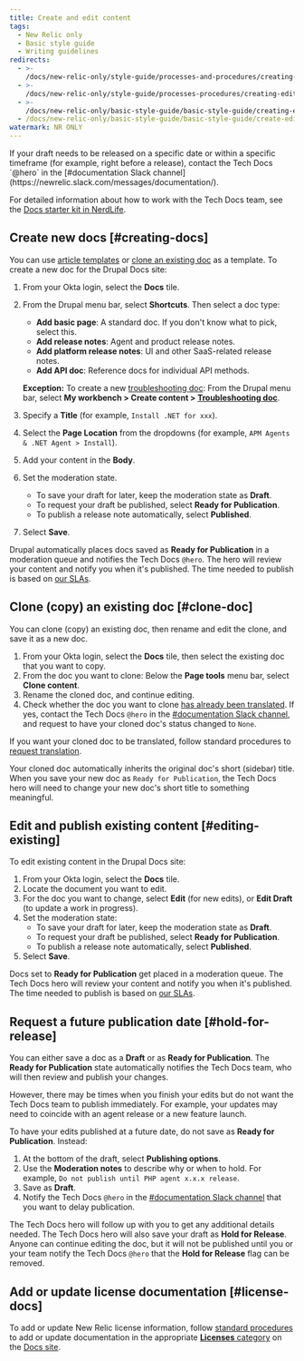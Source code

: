 ```yaml
---
title: Create and edit content
tags:
  - New Relic only
  - Basic style guide
  - Writing guidelines
redirects:
  - >-
    /docs/new-relic-only/style-guide/processes-and-procedures/creating-and-editing-content
  - >-
    /docs/new-relic-only/style-guide/processes-procedures/creating-editing-content
  - >-
    /docs/new-relic-only/basic-style-guide/basic-style-guide/creating-editing-content
  - /docs/new-relic-only/basic-style-guide/basic-style-guide/create-edit-content
watermark: NR ONLY
---
```


<Callout variant="important">
  If your draft needs to be released on a specific date or within a specific timeframe (for example, right before a release), contact the Tech Docs `@hero` in the [#documentation Slack channel](https://newrelic.slack.com/messages/documentation/).
</Callout>

For detailed information about how to work with the Tech Docs team, see the [Docs starter kit in NerdLife](https://nerdlife.datanerd.us/new-relic/our-departments/product/experience-design/docs-starter-kit).

## Create new docs [#creating-docs]

You can use [article templates](/docs/new-relic-only/tech-writer-style-guide/article-templates) or [clone an existing doc](#clone-doc) as a template. To create a new doc for the Drupal Docs site:

1. From your Okta login, select the **Docs** tile.
2. From the Drupal menu bar, select **Shortcuts**. Then select a doc type:

   * **Add basic page**: A standard doc. If you don't know what to pick, select this.
   * **Add release notes**: Agent and product release notes.
   * **Add platform release notes**: UI and other SaaS-related release notes.
   * **Add API doc**: Reference docs for individual API methods.

   **Exception:** To create a new [troubleshooting doc](/docs/new-relic-only/tech-writer-style-guide/article-templates/troubleshooting-docs-guide): From the Drupal menu bar, select **My workbench > Create content > [Troubleshooting doc](/node/add/troubleshooting-doc)**.
3. Specify a **Title** (for example, `Install .NET for xxx`).
4. Select the **Page Location** from the dropdowns (for example, `APM Agents & .NET Agent > Install`).
5. Add your content in the **Body**.
6. Set the moderation state.
   * To save your draft for later, keep the moderation state as **Draft**.
   * To request your draft be published, select **Ready for Publication**.
   * To publish a release note automatically, select **Published**.
7. Select **Save**.

Drupal automatically places docs saved as **Ready for Publication** in a moderation queue and notifies the Tech Docs `@hero`. The hero will review your content and notify you when it's published. The time needed to publish is based on [our SLAs](https://newrelic.jiveon.com/docs/DOC-6286#jive_content_id_When_should_you_contact_us).

## Clone (copy) an existing doc [#clone-doc]

You can clone (copy) an existing doc, then rename and edit the clone, and save it as a new doc.

1. From your Okta login, select the **Docs** tile, then select the existing doc that you want to copy.
2. From the doc you want to clone: Below the **Page tools** menu bar, select **Clone content**.
3. Rename the cloned doc, and continue editing.
4. Check whether the doc you want to clone [has already been translated](/docs/new-relic-only/basic-style-guide/writing-guidelines/manage-translated-docs#translation-status). If yes, contact the Tech Docs `@hero` in the [#documentation Slack channel](https://newrelic.slack.com/messages/C0DSGL3FZ/), and request to have your cloned doc's status changed to `None`.

If you want your cloned doc to be translated, follow standard procedures to [request translation](/docs/new-relic-only/basic-style-guide/writing-guidelines/manage-translated-docs#request-translation).

Your cloned doc automatically inherits the original doc's short (sidebar) title. When you save your new doc as `Ready for Publication`, the Tech Docs hero will need to change your new doc's short title to something meaningful.

## Edit and publish existing content [#editing-existing]

To edit existing content in the Drupal Docs site:

1. From your Okta login, select the **Docs** tile.
2. Locate the document you want to edit.
3. For the doc you want to change, select **Edit** (for new edits), or **Edit Draft** (to update a work in progress).
4. Set the moderation state:
   * To save your draft for later, keep the moderation state as **Draft**.
   * To request your draft be published, select **Ready for Publication**.
   * To publish a release note automatically, select **Published**.
5. Select **Save**.

Docs set to **Ready for Publication** get placed in a moderation queue. The Tech Docs hero will review your content and notify you when it's published. The time needed to publish is based on [our SLAs](https://nerdlife.datanerd.us/new-relic/our-departments/product/experience-design/docs-starter-kit#jive_content_id_When_should_you_contact_us).

## Request a future publication date [#hold-for-release]

You can either save a doc as a **Draft** or as **Ready for Publication**. The **Ready for Publication** state automatically notifies the Tech Docs team, who will then review and publish your changes.

However, there may be times when you finish your edits but do not want the Tech Docs team to publish immediately. For example, your updates may need to coincide with an agent release or a new feature launch.

To have your edits published at a future date, do not save as **Ready for Publication**. Instead:

1. At the bottom of the draft, select **Publishing options**.
2. Use the **Moderation notes** to describe why or when to hold. For example, `Do not publish until PHP agent x.x.x release`.
3. Save as **Draft**.
4. Notify the Tech Docs `@hero` in the [#documentation Slack channel](https://newrelic.slack.com/messages/documentation/) that you want to delay publication.

The Tech Docs hero will follow up with you to get any additional details needed. The Tech Docs hero will also save your draft as **Hold for Release**. Anyone can continue editing the doc, but it will not be published until you or your team notify the Tech Docs `@hero` that the **Hold for Release** flag can be removed.

## Add or update license documentation [#license-docs]

To add or update New Relic license information, follow [standard procedures](#editing-workflow) to add or update documentation in the appropriate [**Licenses** category](/docs/licenses) on the [Docs site](https://docs.newrelic.com).
